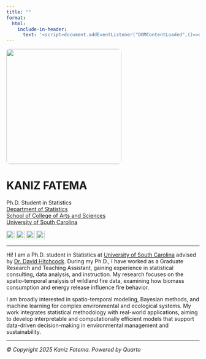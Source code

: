 ```yaml
---
title: ""
format:
  html:
    include-in-header:
      text: '<script>document.addEventListener("DOMContentLoaded",()=>document.body.classList.add("about-page"))</script>'
---
```


::: {layout="[35,65]"}
![](images/kaniz_profile.jpg){fig-alt="Kaniz Fatema" width=300px style="border-radius: 8px;"}

<div>

# **KANIZ** FATEMA

Ph.D. Student in Statistics  
[Department of Statistics](https://sc.edu/study/colleges_schools/artsandsciences/statistics/)  
[School of College of Arts and Sciences](https://sc.edu/study/colleges_schools/artsandsciences/)  
[University of South Carolina](https://www.sc.edu/)

[![](https://cdn.jsdelivr.net/gh/simple-icons/simple-icons/icons/minutemailer.svg){width=22px}](mailto:kfatema@email.sc.edu)
[![](https://cdn.jsdelivr.net/gh/simple-icons/simple-icons/icons/adobeacrobatreader.svg){width=22px}](files/kaniz_resume.pdf)
[![](https://cdn.jsdelivr.net/gh/simple-icons/simple-icons/icons/github.svg){width=22px}](https://github.com/Kaniz461)
[![](https://cdn.jsdelivr.net/gh/simple-icons/simple-icons/icons/linkedin.svg){width=22px}](https://www.linkedin.com/in/kaniz-fatema-229186228/)




</div>
:::

---


Hi! I am a Ph.D. student in Statistics at [University of South Carolina](https://www.sc.edu/) advised by [Dr. David Hitchcock](https://people.stat.sc.edu/hitchcock/). During my Ph.D., I have worked as a Graduate Research and Teaching Assistant, gaining experience in statistical consulting, data analysis, and instruction. My research focuses on the spatio-temporal analysis of wildland fire data, examining how biomass consumption and energy release influence fire behavior. 

I am broadly interested in spatio-temporal modeling, Bayesian methods, and machine learning for complex environmental and ecological systems. My work integrates statistical methodology with real-world applications, aiming to develop interpretable and computationally efficient models that support data-driven decision-making in environmental management and sustainability.

---

*© Copyright 2025 Kaniz Fatema. Powered by Quarto*